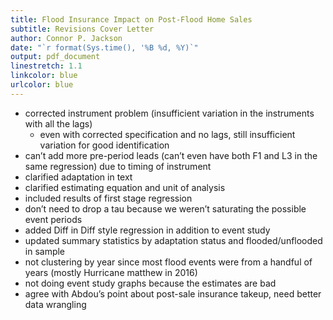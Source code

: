 ```yaml
---
title: Flood Insurance Impact on Post-Flood Home Sales
subtitle: Revisions Cover Letter
author: Connor P. Jackson
date: "`r format(Sys.time(), '%B %d, %Y)`"
output: pdf_document
linestretch: 1.1
linkcolor: blue
urlcolor: blue
---
```


- corrected instrument problem (insufficient variation in the instruments with all the lags)
  - even with corrected specification and no lags, still insufficient variation for good identification
- can't add more pre-period leads (can't even have both F1 and L3 in the same regression) due to timing of instrument
- clarified adaptation in text
- clarified estimating equation and unit of analysis
- included results of first stage regression
- don't need to drop a tau because we weren't saturating the possible event periods
- added Diff in Diff style regression in addition to event study
- updated summary statistics by adaptation status and flooded/unflooded in sample
- not clustering by year since most flood events were from a handful of years (mostly Hurricane matthew in 2016)
- not doing event study graphs because the estimates are bad
- agree with Abdou's point about post-sale insurance takeup, need better data wrangling
